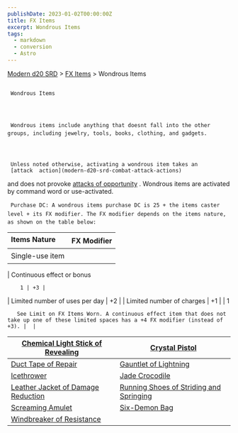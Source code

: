 ```yaml
---
publishDate: 2023-01-02T00:00:00Z
title: FX Items
excerpt: Wondrous Items
tags:
  - markdown
  - conversion
  - Astro
---
```


[Modern d20 SRD](/#modernD20) >
[FX Items](modern-d20-srd-fx-items-index) > Wondrous Items

##

     Wondrous Items




     Wondrous items include anything that doesnt fall into the other groups, including jewelry, tools, books, clothing, and gadgets.




     Unless noted otherwise, activating a wondrous item takes an
     [attack  action](modern-d20-srd-combat-attack-actions)
and does not provoke
[attacks of opportunity](modern-d20-srd-combat-attacks-of-opportunity)
. Wondrous items are activated by command word or use-activated.

     Purchase DC: A wondrous items purchase DC is 25 + the items caster level + its FX modifier. The FX modifier depends on the items nature, as shown on the table below:

| Items Nature    | FX Modifier |
| :-------------- | ----------: |
| Single-use item |             |

| Continuous effect or bonus

        1 | +3 |

| Limited number of uses per day | +2 |
| Limited number of charges | +1 |
| 1

       See Limit on FX Items Worn. A continuous effect item that does not take up one of these limited spaces has a +4 FX modifier (instead of +3). |  |

| [Chemical Light Stick of Revealing](modern-d20-srd-fx-items-chemical-light-stick-of-revealing) | [Crystal Pistol](modern-d20-srd-fx-items-crystal-pistol) |
|---|---|
| [Duct Tape of Repair](modern-d20-srd-fx-items-duct-tape-of-repair) | [Gauntlet of Lightning](modern-d20-srd-fx-items-gauntlet-of-lightning) |
| [Icethrower](modern-d20-srd-fx-items-icethrower) | [Jade Crocodile](modern-d20-srd-fx-items-jade-crocodile) |
| [Leather Jacket of Damage Reduction](modern-d20-srd-fx-items-leather-jacket-of-damage-reduction) | [Running Shoes of Striding and Springing](modern-d20-srd-fx-items-running-shoes-of-striding-and-springing) |
| [Screaming Amulet](modern-d20-srd-fx-items-screaming-amulet) | [Six-Demon Bag](modern-d20-srd-fx-items-six-demon-bag) |
| [Windbreaker of Resistance](modern-d20-srd-fx-items-windbreaker-of-resistance) |
